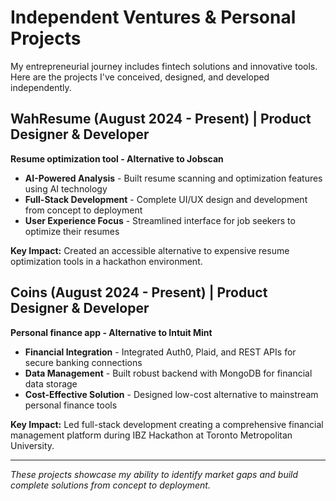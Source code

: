# Independent Ventures & Personal Projects

My entrepreneurial journey includes fintech solutions and innovative tools. Here are the projects I've conceived, designed, and developed independently.

## WahResume (August 2024 - Present) | Product Designer & Developer
**Resume optimization tool - Alternative to Jobscan**

- **AI-Powered Analysis** - Built resume scanning and optimization features using AI technology
- **Full-Stack Development** - Complete UI/UX design and development from concept to deployment
- **User Experience Focus** - Streamlined interface for job seekers to optimize their resumes

**Key Impact:** Created an accessible alternative to expensive resume optimization tools in a hackathon environment.

## Coins (August 2024 - Present) | Product Designer & Developer  
**Personal finance app - Alternative to Intuit Mint**

- **Financial Integration** - Integrated Auth0, Plaid, and REST APIs for secure banking connections
- **Data Management** - Built robust backend with MongoDB for financial data storage
- **Cost-Effective Solution** - Designed low-cost alternative to mainstream personal finance tools

**Key Impact:** Led full-stack development creating a comprehensive financial management platform during IBZ Hackathon at Toronto Metropolitan University.

---

*These projects showcase my ability to identify market gaps and build complete solutions from concept to deployment.* 